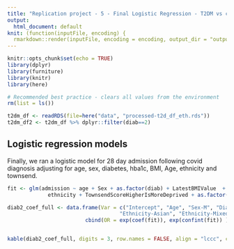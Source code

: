 ```yaml
---
title: "Replication project - 5 - Final Logistic Regression - T2DM vs controls"
output:
  html_document: default
knit: (function(inputFile, encoding) {
  rmarkdown::render(inputFile, encoding = encoding, output_dir = "output") })
---
```


```r
knitr::opts_chunk$set(echo = TRUE)
library(dplyr)
library(furniture)
library(knitr)
library(here)

# Recommended best practice - clears all values from the environment
rm(list = ls())
```

```r
t2dm_df <- readRDS(file=here("data", "processed-t2d_df_eth.rds"))
t2dm_df2 <- t2dm_df %>% dplyr::filter(diab==2)
```

## Logistic regression models

Finally, we ran a logistic model for 28 day admission following covid diagnosis adjusting for age, sex, diabetes, hba1c, BMI, Age, ethnicity and townsend. 

```r


fit <- glm(admission ~ age + Sex + as.factor(diab) + LatestBMIValue  + LatestBMIValue +
             ethnicity + TownsendScoreHigherIsMoreDeprived + as.factor(PatientHasHYPERTENSION), data = t2dm_df, family = "binomial")

diab2_coef_full <- data.frame(Var = c("Intercept", "Age", "Sex-M", "Diabetes", "BMI", "ethnicity-African", 
                                    "Ethnicity-Asian", "Ethnicity-Mixed", "Ethnicity-Other", "Townsend", "Hypertension"), 
                         cbind(OR = exp(coef(fit)), exp(confint(fit)) ))


kable(diab2_coef_full, digits = 3, row.names = FALSE, align = "lccc", caption = "Diabetes coefficient from full adjusted logistic model in T2Ds matched cohort" )
```
